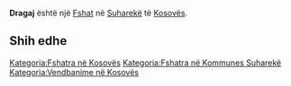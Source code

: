 {{Fshat në Kosovës
 | Emri                = Dragaj
| srp_N_name = Dragaj
| srp_N_FULL_NAME_RO = Dragaj
| srp_N_FULL_NAME_ND_RO = Dragaj
| srp_N_SORT_NAME_RG = DRAGAJ
| srp_N_FULL_NAME_RG = Dragaj
| srp_N_FULL_NAME_ND_RG = Dragaj

 | Emri (Rasa dhanore) = 
 | Figura              = 
 | Shteti              = Kosovo
 | Komuna              = Suharekë
 | Kodi postar         = 
 | Sipërfaqja          = 

 | Popullsia           = 

 | Regj. i popullsisë  = 
 | Dend. e popullsisë  = 
 | Faqja zyrtare       = 
 <!--- Koordinatat ----> 
 | Gjerësia            = 42.762778
 | Gjatësia            = 20.664167
 | Lartësia            = 
}}
'''Dragaj''' është një [[Fshat]] në [[Suharekë]] të [[Kosovës]].

<!-- == Gjeografia == -->
<!-- == Historia == -->
<!-- == Demografia == -->
== Shih edhe ==
{{Komuna Suharekë}}
{{Kosovo-Administrata-Cung}}

[[Kategoria:Fshatra në Kosovës]]
[[Kategoria:Fshatra në Kommunes Suharekë]]
[[Kategoria:Vendbanime në Kosovës]]